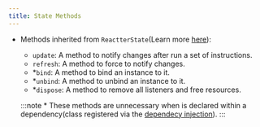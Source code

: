 ```yaml
---
title: State Methods
---
```


- Methods inherited from <HT>`ReactterState`</HT>(Learn more [here](/reactter/core_concepts/state_management/#state-methods)):
  - <HM>`update`</HM>: A method to notify changes after run a set of instructions.
  - <HM>`refresh`</HM>: A method to force to notify changes.
  - *<HM>`bind`</HM>: A method to bind an instance to it.
  - *<HM>`unbind`</HM>: A method to unbind an instance to it.
  - *<HM>`dispose`</HM>: A method to remove all listeners and free resources.

  :::note
  \* These methods are unnecessary when is declared within a dependency(class registered via the [dependecy injection](/reactter/core_concepts/dependency_injection)).
  :::